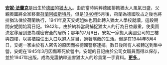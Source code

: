 
'''[[安妮·法蘭克|安妮·法蘭克]]'''是出生於[[德國|德國]]的[[猶太人|猶太人]]。由於當時納粹德國排飭猶太人風氣日盛，父親奧圖將全家移至[[荷蘭|荷蘭]][[阿姆斯特丹|阿姆斯特丹]]，但是[[1940年|1940年]]5月後，荷蘭為德國攻占之後也將排猶法律於荷蘭執行，1941年夏天安妮姐妹也因此轉入猶太人學校就讀。這段期間安妮開始寫日記。1942年，由於納粹當局捕捉猶太人的行為日益嚴重，使奧圖決定移居到更為隱密安全的居所；那年的7月9日，安妮一家搬入奧圖公司的三樓與四樓，以書櫃擋住出入口以避人耳目，過著隱蔽的生活。但是在[[1944年|1944年]]8月4日，安妮一家由於有人密告的原因而被德國警察逮捕。數日後所有人被轉送到集中營，安妮在1945年3月因傷寒死於營中。安妮的日記由於公司女職員而得以保存，並於1947年出版，成為見證納粹迫害猶太人的珍貴第一手資料。'''[[安妮·法蘭克|更多..]]'''